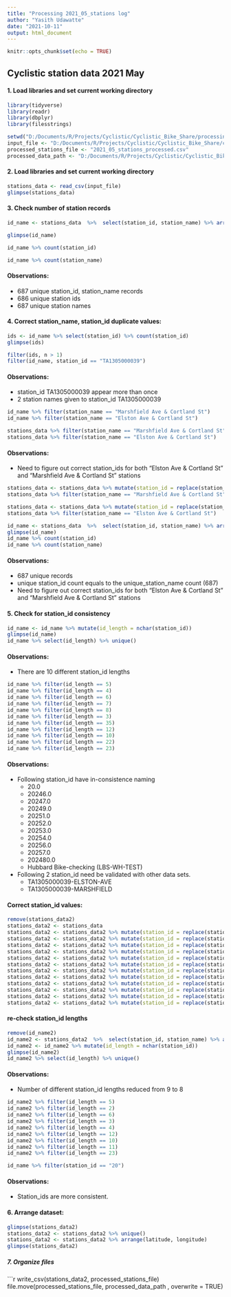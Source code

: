 ---
title: "Processing 2021_05_stations log"
author: "Yasith Udawatte"
date: "2021-10-11"
output: html_document
---

```{r setup, include=FALSE}
knitr::opts_chunk$set(echo = TRUE)
```

## Cyclistic station data 2021 May

#### 1. Load libraries and set current working directory
```{r cars}
library(tidyverse)
library(readr)
library(dbplyr)
library(filesstrings)

setwd("D:/Documents/R/Projects/Cyclistic/Cyclistic_Bike_Share/processing_data")
input_file <- "D:/Documents/R/Projects/Cyclistic/Cyclistic_Bike_Share/cleaning_data/cleaned_data/cleaned_station_data/2021_05_stations.csv"
processed_stations_file <- "2021_05_stations_processed.csv"
processed_data_path <- "D:/Documents/R/Projects/Cyclistic/Cyclistic_Bike_Share/processing_data/processed_data/processed_stations_data"
```

#### 2. Load libraries and set current working directory
```{r}
stations_data <- read_csv(input_file)
glimpse(stations_data)
```
#### 3. Check number of station records
```{r}
id_name <- stations_data  %>%  select(station_id, station_name) %>% arrange(station_id) %>% unique()

glimpse(id_name)

id_name %>% count(station_id)

id_name %>% count(station_name)
```
#### Observations:
* 687 unique station_id, station_name records
* 686 unique station ids
* 687 unique station names

#### 4. Correct station_name, station_id duplicate values:
```{r}
ids <- id_name %>% select(station_id) %>% count(station_id)
glimpse(ids)

filter(ids, n > 1)
filter(id_name, station_id == "TA1305000039")
```
#### Observations:
* station_id TA1305000039 appear more than once
* 2 station names given to station_id TA1305000039

```{r}
id_name %>% filter(station_name == "Marshfield Ave & Cortland St")
id_name %>% filter(station_name == "Elston Ave & Cortland St")

stations_data %>% filter(station_name == "Marshfield Ave & Cortland St")
stations_data %>% filter(station_name == "Elston Ave & Cortland St")
```
#### Observations:
* Need to figure out correct station_ids for both "Elston Ave & Cortland St" and "Marshfield Ave & Cortland St" stations

```{r}
stations_data <- stations_data %>% mutate(station_id = replace(station_id, station_name == "Marshfield Ave & Cortland St", "TA1305000039-MARSHFIELD"))
stations_data %>% filter(station_name == "Marshfield Ave & Cortland St")

stations_data <- stations_data %>% mutate(station_id = replace(station_id, station_name == "Elston Ave & Cortland St", "TA1305000039-ELSTON-AVE"))
stations_data %>% filter(station_name == "Elston Ave & Cortland St")

id_name <- stations_data  %>%  select(station_id, station_name) %>% arrange(station_id) %>% unique()
glimpse(id_name)
id_name %>% count(station_id)
id_name %>% count(station_name)
```
#### Observations:
* 687 unique records
* unique station_id count equals to the unique_station_name count (687)
* Need to figure out correct station_ids for both "Elston Ave & Cortland St" and "Marshfield Ave & Cortland St" stations

#### 5. Check for station_id consistency
```{r}
id_name <- id_name %>% mutate(id_length = nchar(station_id))
glimpse(id_name)
id_name %>% select(id_length) %>% unique()
```
#### Observations:
* There are 10 different station_id lengths

```{r}
id_name %>% filter(id_length == 5)
id_name %>% filter(id_length == 4)
id_name %>% filter(id_length == 6)
id_name %>% filter(id_length == 7)
id_name %>% filter(id_length == 8)
id_name %>% filter(id_length == 3)
id_name %>% filter(id_length == 35)
id_name %>% filter(id_length == 12)
id_name %>% filter(id_length == 10)
id_name %>% filter(id_length == 22)
id_name %>% filter(id_length == 23)
```
#### Observations:
* Following station_id have in-consistence naming
    + 20.0
    + 20246.0	
    + 20247.0
    + 20249.0
    + 20251.0
    + 20252.0
    + 20253.0
    + 20254.0
    + 20256.0
    + 20257.0
    + 202480.0
    + Hubbard Bike-checking (LBS-WH-TEST)
* Following 2 station_id need be validated with other data sets.
    + TA1305000039-ELSTON-AVE	
    + TA1305000039-MARSHFIELD
    
#### Correct station_id values:
```{r}
remove(stations_data2)
stations_data2 <- stations_data
stations_data2 <- stations_data2 %>% mutate(station_id = replace(station_id, station_id == "20.0", "20"))
stations_data2 <- stations_data2 %>% mutate(station_id = replace(station_id, station_id == "20246.0", "20246"))
stations_data2 <- stations_data2 %>% mutate(station_id = replace(station_id, station_id == "20247.0", "20247"))
stations_data2 <- stations_data2 %>% mutate(station_id = replace(station_id, station_id == "20249.0", "20249"))
stations_data2 <- stations_data2 %>% mutate(station_id = replace(station_id, station_id == "20251.0", "20251"))
stations_data2 <- stations_data2 %>% mutate(station_id = replace(station_id, station_id == "20252.0", "20252"))
stations_data2 <- stations_data2 %>% mutate(station_id = replace(station_id, station_id == "20253.0", "20253"))
stations_data2 <- stations_data2 %>% mutate(station_id = replace(station_id, station_id == "20254.0", "20254"))
stations_data2 <- stations_data2 %>% mutate(station_id = replace(station_id, station_id == "20256.0", "20256"))
stations_data2 <- stations_data2 %>% mutate(station_id = replace(station_id, station_id == "20257.0", "20257"))
stations_data2 <- stations_data2 %>% mutate(station_id = replace(station_id, station_id == "202480.0", "20248"))
stations_data2 <- stations_data2 %>% mutate(station_id = replace(station_id, station_id == "Hubbard Bike-checking (LBS-WH-TEST)", "LBS-WH-TEST"))
```

#### re-check station_id lengths
```{r}
remove(id_name2)
id_name2 <- stations_data2  %>%  select(station_id, station_name) %>% arrange(station_id) %>% unique()
id_name2 <- id_name2 %>% mutate(id_length = nchar(station_id))
glimpse(id_name2)
id_name2 %>% select(id_length) %>% unique()
```
#### Observations:
* Number of different station_id lengths reduced from 9 to 8

```{r}
id_name2 %>% filter(id_length == 5)
id_name2 %>% filter(id_length == 2)
id_name2 %>% filter(id_length == 6)
id_name2 %>% filter(id_length == 3)
id_name2 %>% filter(id_length == 4)
id_name2 %>% filter(id_length == 12)
id_name2 %>% filter(id_length == 10)
id_name2 %>% filter(id_length == 11)
id_name2 %>% filter(id_length == 23)

id_name %>% filter(station_id == "20")
```
#### Observations:
* Station_ids are more consistent.

#### 6. Arrange dataset:
```{r}
glimpse(stations_data2)
stations_data2 <- stations_data2 %>% unique()
stations_data2 <- stations_data2 %>% arrange(latitude, longitude)
glimpse(stations_data2)
```

##### 7. Organize files
```{r}
write_csv(stations_data2, processed_stations_file)
file.move(processed_stations_file, processed_data_path , overwrite = TRUE)